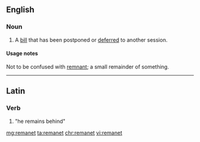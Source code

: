 ==English==

===Noun===
{{en-noun}}

# {{lb|en|British|legal|Parliament}} A [[bill]] that has been postponed or [[deferred]] to another session.

====Usage notes====
Not to be confused with [[remnant]]; a small remainder of something.

----

==Latin==

===Verb===
{{la-verb-form|remanet}}

# {{inflection of|remaneō||3|s|pres|actv|indc|lang=la}} "<span title="he, she or it">he</span> remains&nbsp;behind"

[[mg:remanet]]
[[ta:remanet]]
[[chr:remanet]]
[[vi:remanet]]